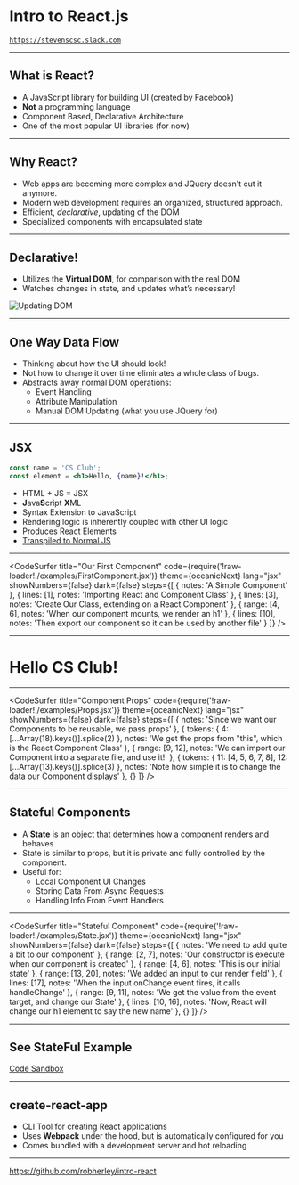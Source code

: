 

<Head>
  <title>SCSC React</title>
</Head>

# Intro to React.js

<code>https://stevenscsc.slack.com</code>

---

## What is React?

- A JavaScript library for building UI (created by Facebook)
- **Not** a programming language
- Component Based, Declarative Architecture
- One of the most popular UI libraries (for now)

---

## Why React?

- Web apps are becoming more complex and JQuery doesn't cut it anymore.
- Modern web development requires an organized, structured approach.
- Efficient, _declarative_, updating of the DOM
- Specialized components with encapsulated state

---

## Declarative!

- Utilizes the **Virtual DOM**, for comparison with the real DOM
- Watches changes in state, and updates what’s necessary!

![Updating DOM](./examples/updates.gif)

---

## One Way Data Flow

- Thinking about how the UI should look!
- Not how to change it over time eliminates a whole class of bugs.
- Abstracts away normal DOM operations:
  - Event Handling
  - Attribute Manipulation
  - Manual DOM Updating (what you use JQuery for)

---

## JSX

```jsx
const name = 'CS Club';
const element = <h1>Hello, {name}!</h1>;
```

- HTML + JS = JSX
- **J**ava**S**cript **X**ML
- Syntax Extension to JavaScript
- Rendering logic is inherently coupled with other UI logic
- Produces React Elements
- [Transpiled to Normal JS](https://babeljs.io/repl#?babili=false&browsers=&build=&builtIns=false&spec=false&loose=false&code_lz=JYWwDg9gTgLgBAJQKYEMDG8BmUIjgcilQ3wG4AoctCAOwGd4AVJAD3gF44AKASjnYB8cADxgBACSQAbKRDgB1aFIAmwgPRjKrSLDjKkmFAFcpTVjFJA&debug=false&forceAllTransforms=false&shippedProposals=false&circleciRepo=&evaluate=false&fileSize=false&timeTravel=false&sourceType=module&lineWrap=true&presets=es2015%2Creact%2Cstage-2&prettier=false&targets=&version=7.3.4)

---

<CodeSurfer
  title="Our First Component"
  code={require('!raw-loader!./examples/FirstComponent.jsx')}
  theme={oceanicNext}
  lang="jsx"
  showNumbers={false}
  dark={false}
  steps={[
    { notes: 'A Simple Component' },
    { lines: [1], notes: 'Importing React and Component Class' },
    { lines: [3], notes: 'Create Our Class, extending on a React Component' },
    {
      range: [4, 6],
      notes: 'When our component mounts, we render an h1'
    },
    {
      lines: [10],
      notes: 'Then export our component so it can be used by another file'
    }
  ]}
/>

---

# Hello CS Club!

---

<CodeSurfer
  title="Component Props"
  code={require('!raw-loader!./examples/Props.jsx')}
  theme={oceanicNext}
  lang="jsx"
  showNumbers={false}
  dark={false}
  steps={[
    { notes: 'Since we want our Components to be reusable, we pass props' },
    {
      tokens: { 4: [...Array(18).keys()].splice(2) },
      notes: 'We get the props from "this", which is the React Component Class'
    },
    {
      range: [9, 12],
      notes: 'We can import our Component into a separate file, and use it!'
    },
    {
      tokens: { 11: [4, 5, 6, 7, 8], 12: [...Array(13).keys()].splice(3) },
      notes: 'Note how simple it is to change the data our Component displays'
    },
    {}
  ]}
/>

---

## Stateful Components

- A **State** is an object that determines how a component renders and behaves
- State is similar to props, but it is private and fully controlled by the component.
- Useful for:
  - Local Component UI Changes
  - Storing Data From Async Requests
  - Handling Info From Event Handlers

---

<CodeSurfer
  title="Stateful Component"
  code={require('!raw-loader!./examples/State.jsx')}
  theme={oceanicNext}
  lang="jsx"
  showNumbers={false}
  dark={false}
  steps={[
    { notes: 'We need to add quite a bit to our component' },
    {
      range: [2, 7],
      notes: 'Our constructor is execute when our component is created'
    },
    {
      range: [4, 6],
      notes: 'This is our initial state'
    },
    {
      range: [13, 20],
      notes: 'We added an input to our render field'
    },
    {
      lines: [17],
      notes: 'When the input onChange event fires, it calls handleChange'
    },
    {
      range: [9, 11],
      notes: 'We get the value from the event target, and change our State'
    },
    {
      lines: [10, 16],
      notes: 'Now, React will change our h1 element to say the new name'
    },
    {}
  ]}
/>

---

## See StateFul Example

[Code Sandbox](https://codesandbox.io/s/50nnrkom0p)

---

## create-react-app

- CLI Tool for creating React applications
- Uses **Webpack** under the hood, but is automatically configured for you
- Comes bundled with a development server and hot reloading

---

<https://github.com/robherley/intro-react>
